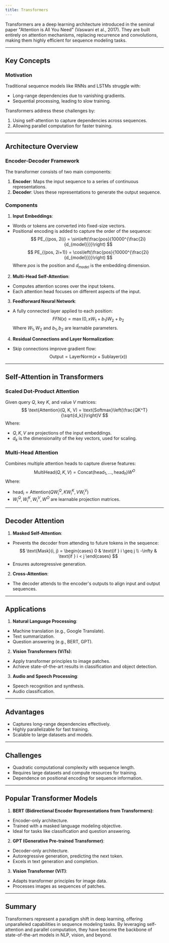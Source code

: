 ```yaml
---
title: Transformers
---
```


Transformers are a deep learning architecture introduced in the seminal paper "Attention is All You Need" (Vaswani et al., 2017). They are built entirely on attention mechanisms, replacing recurrence and convolutions, making them highly efficient for sequence modeling tasks.

---

## Key Concepts

### Motivation
Traditional sequence models like RNNs and LSTMs struggle with:
- Long-range dependencies due to vanishing gradients.
- Sequential processing, leading to slow training.

Transformers address these challenges by:
1. Using self-attention to capture dependencies across sequences.
2. Allowing parallel computation for faster training.

---

## Architecture Overview

### Encoder-Decoder Framework
The transformer consists of two main components:
1. **Encoder**: Maps the input sequence to a series of continuous representations.
2. **Decoder**: Uses these representations to generate the output sequence.

### Components
1. **Input Embeddings**:
  - Words or tokens are converted into fixed-size vectors.
  - Positional encoding is added to capture the order of the sequence:
    $$
    PE_{(pos, 2i)} = \sin\left(\frac{pos}{10000^{\frac{2i}{d_{model}}}}\right)
    $$
    $$
    PE_{(pos, 2i+1)} = \cos\left(\frac{pos}{10000^{\frac{2i}{d_{model}}}}\right)
    $$
    Where $pos$ is the position and $d_{model}$ is the embedding dimension.

2. **Multi-Head Self-Attention**:
  - Computes attention scores over the input tokens.
  - Each attention head focuses on different aspects of the input.

3. **Feedforward Neural Network**:
  - A fully connected layer applied to each position:
    $$
    FFN(x) = \max(0, xW_1 + b_1)W_2 + b_2
    $$
    Where $W_1, W_2$ and $b_1, b_2$ are learnable parameters.

4. **Residual Connections and Layer Normalization**:
  - Skip connections improve gradient flow:
    $$
    \text{Output} = \text{LayerNorm}(x + \text{Sublayer}(x))
    $$

---

## Self-Attention in Transformers

### Scaled Dot-Product Attention
Given query $Q$, key $K$, and value $V$ matrices:
$$
\text{Attention}(Q, K, V) = \text{Softmax}\left(\frac{QK^T}{\sqrt{d_k}}\right)V
$$
Where:
- $Q, K, V$ are projections of the input embeddings.
- $d_k$ is the dimensionality of the key vectors, used for scaling.

### Multi-Head Attention
Combines multiple attention heads to capture diverse features:
$$
\text{MultiHead}(Q, K, V) = \text{Concat}(\text{head}_1, \dots, \text{head}_h)W^O
$$
Where:
- $\text{head}_i = \text{Attention}(QW_i^Q, KW_i^K, VW_i^V)$
- $W_i^Q, W_i^K, W_i^V, W^O$ are learnable projection matrices.

---

## Decoder Attention
1. **Masked Self-Attention**:
  - Prevents the decoder from attending to future tokens in the sequence:
    $$
    \text{Mask}(i, j) = 
    \begin{cases} 
    0 & \text{if } i \geq j \\
    -\infty & \text{if } i < j
    \end{cases}
    $$
  - Ensures autoregressive generation.

2. **Cross-Attention**:
  - The decoder attends to the encoder's outputs to align input and output sequences.

---

## Applications
1. **Natural Language Processing**:
  - Machine translation (e.g., Google Translate).
  - Text summarization.
  - Question answering (e.g., BERT, GPT).

2. **Vision Transformers (ViTs)**:
  - Apply transformer principles to image patches.
  - Achieve state-of-the-art results in classification and object detection.

3. **Audio and Speech Processing**:
  - Speech recognition and synthesis.
  - Audio classification.

---

## Advantages
- Captures long-range dependencies effectively.
- Highly parallelizable for fast training.
- Scalable to large datasets and models.

---

## Challenges
- Quadratic computational complexity with sequence length.
- Requires large datasets and compute resources for training.
- Dependence on positional encoding for sequence information.

---

## Popular Transformer Models
1. **BERT (Bidirectional Encoder Representations from Transformers)**:
  - Encoder-only architecture.
  - Trained with a masked language modeling objective.
  - Ideal for tasks like classification and question answering.

2. **GPT (Generative Pre-trained Transformer)**:
  - Decoder-only architecture.
  - Autoregressive generation, predicting the next token.
  - Excels in text generation and completion.

3. **Vision Transformer (ViT)**:
  - Adapts transformer principles for image data.
  - Processes images as sequences of patches.

---

## Summary
Transformers represent a paradigm shift in deep learning, offering unparalleled capabilities in sequence modeling tasks. By leveraging self-attention and parallel computation, they have become the backbone of state-of-the-art models in NLP, vision, and beyond.
